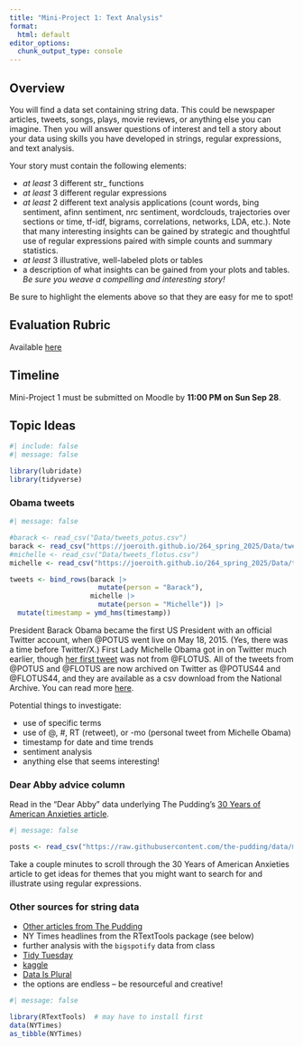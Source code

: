```yaml
---
title: "Mini-Project 1: Text Analysis"
format:
  html: default
editor_options: 
  chunk_output_type: console
---
```


## Overview

You will find a data set containing string data.  This could be newspaper articles, tweets, songs, plays, movie reviews, or anything else you can imagine.  Then you will answer questions of interest and tell a story about your data using skills you have developed in strings, regular expressions, and text analysis.

Your story must contain the following elements:

- *at least* 3 different str_ functions
- *at least* 3 different regular expressions
- *at least* 2 different text analysis applications (count words, bing sentiment, afinn sentiment, nrc sentiment, wordclouds, trajectories over sections or time, tf-idf, bigrams, correlations, networks, LDA, etc.).  Note that many interesting insights can be gained by strategic and thoughtful use of regular expressions paired with simple counts and summary statistics.
- *at least* 3 illustrative, well-labeled plots or tables
- a description of what insights can be gained from your plots and tables.  *Be sure you weave a compelling and interesting story!*

Be sure to highlight the elements above so that they are easy for me to spot!


## Evaluation Rubric

Available [here](https://drive.google.com/file/d/1_yvxyKQrajvEOPZnZbriUDPdQ08DyCPG/view?usp=sharing)


## Timeline

Mini-Project 1 must be submitted on Moodle by **11:00 PM on Sun Sep 28**.   


## Topic Ideas

```r
#| include: false
#| message: false

library(lubridate)
library(tidyverse)
```


### Obama tweets

```r
#| message: false

#barack <- read_csv("Data/tweets_potus.csv") 
barack <- read_csv("https://joeroith.github.io/264_spring_2025/Data/tweets_potus.csv")
#michelle <- read_csv("Data/tweets_flotus.csv") 
michelle <- read_csv("https://joeroith.github.io/264_spring_2025/Data/tweets_flotus.csv")

tweets <- bind_rows(barack |> 
                      mutate(person = "Barack"),
                    michelle |> 
                      mutate(person = "Michelle")) |>
  mutate(timestamp = ymd_hms(timestamp))
```

President Barack Obama became the first US President with an official Twitter account, when @POTUS went live on May 18, 2015. (Yes, there was a time before Twitter/X.)  First Lady Michelle Obama got in on Twitter much earlier, though [her first tweet](https://youtu.be/3Pze1f1x7yU) was not from @FLOTUS. All of the tweets from @POTUS and @FLOTUS are now archived on Twitter as @POTUS44 and @FLOTUS44, and they are available as a csv download from the National Archive.  You can read more [here](https://obamawhitehouse.archives.gov/blog/2017/01/05/new-lenses-first-social-media-presidency).

Potential things to investigate:

- use of specific terms
- use of @, #, RT (retweet), or -mo (personal tweet from Michelle Obama)
- timestamp for date and time trends
- sentiment analysis
- anything else that seems interesting!


### Dear Abby advice column

Read in the “Dear Abby” data underlying The Pudding’s [30 Years of American Anxieties article](https://pudding.cool/2018/11/dearabby/).

```r
#| message: false

posts <- read_csv("https://raw.githubusercontent.com/the-pudding/data/master/dearabby/raw_da_qs.csv")
```

Take a couple minutes to scroll through the 30 Years of American Anxieties article to get ideas for themes that you might want to search for and illustrate using regular expressions.


### Other sources for string data

- [Other articles from The Pudding](https://github.com/the-pudding/data)
- NY Times headlines from the RTextTools package (see below)
- further analysis with the `bigspotify` data from class
- [Tidy Tuesday](https://github.com/rfordatascience/tidytuesday)
- [kaggle](https://www.kaggle.com/datasets)
- [Data Is Plural](https://www.data-is-plural.com/)
- the options are endless -- be resourceful and creative!

```r
#| message: false

library(RTextTools)  # may have to install first
data(NYTimes)
as_tibble(NYTimes)
```

